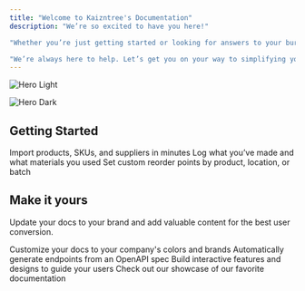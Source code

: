 ```yaml
---
title: "Welcome to Kaizntree's Documentation"
description: "We’re so excited to have you here!"

"Whether you’re just getting started or looking for answers to your burning questions, you’ve come to the right place. Our goal is to make your experience as smooth and seamless as possible. Think of this as your one-stop shop for all things Kaizntree-from quick tips to detailed insights. If you don’t find what you’re looking for, feel free to reach out at operations@kaizntree.com!"

"We’re always here to help. Let’s get you on your way to simplifying your business operations with Kaizntree!"
---
```


<img
  className="block dark:hidden"
  src="/images/hero-light.png"
  alt="Hero Light"
/>

<img
  className="hidden dark:block"
  src="/images/Kaizntree_White_Logo.webp"
  alt="Hero Dark"
  title={true}
/>

## Getting Started

<CardGroup cols={3}>
  <Card title="Uploading Data" icon="upload" href="https://mintlify.com/docs/uploading_data">
    Import products, SKUs, and suppliers in minutes
  </Card>
  <Card title="Recording a Build Order" icon="calendar-lines-pen" href="https://mintlify.com/docs/build_order">
    Log what you’ve made and what materials you used
  </Card>
  <Card title="Setting Low Stock Alerts" icon="alarm-exclamation" href="https://mintlify.com/docs/stock_alert">
    Set custom reorder points by product, location, or batch
  </Card>
</CardGroup>

## Make it yours

Update your docs to your brand and add valuable content for the best user conversion.

<CardGroup cols={2}>
  <Card title="Customize Style" icon="palette" href="https://mintlify.com/docs/settings/global">
    Customize your docs to your company's colors and brands
  </Card>
  <Card title="Reference APIs" icon="code" href="https://mintlify.com/docs/api-playground/openapi">
    Automatically generate endpoints from an OpenAPI spec
  </Card>
  <Card title="Add Components" icon="screwdriver-wrench" href="https://mintlify.com/docs/content/components/accordions">
    Build interactive features and designs to guide your users
  </Card>
  <Card title="Get Inspiration" icon="stars" href="https://mintlify.com/customers">
    Check out our showcase of our favorite documentation
  </Card>
</CardGroup>